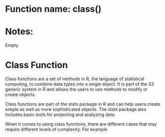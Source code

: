 # Function name: class()
# Notes:
Empty


# Class Function 

Class functions are a set of methods in R, the language of statistical computing, to combine data types into a single object. It is part of the S3 generic system in R and allows the users to use methods to modify or create objects. 

Class functions are part of the stats package in R and can help users create simple as well as more sophisticated objects. The stats package also includes basic tools for projecting and analyzing data.

When it comes to using class functions, there are different cases that may require different levels of complexity. For example